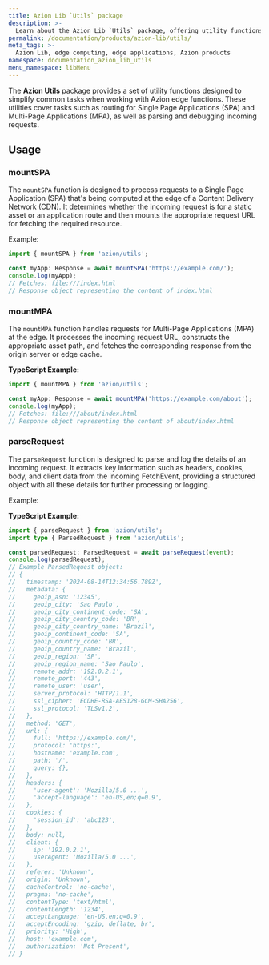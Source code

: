 ```yaml
---
title: Azion Lib `Utils` package
description: >-
  Learn about the Azion Lib `Utils` package, offering utility functions for Azion edge functions.
permalink: /documentation/products/azion-lib/utils/
meta_tags: >-
  Azion Lib, edge computing, edge applications, Azion products
namespace: documentation_azion_lib_utils
menu_namespace: libMenu
---
```


The **Azion Utils** package provides a set of utility functions designed to simplify common tasks when working with Azion edge functions. These utilities cover tasks such as routing for Single Page Applications (SPA) and Multi-Page Applications (MPA), as well as parsing and debugging incoming requests.

## Usage

### mountSPA

The `mountSPA` function is designed to process requests to a Single Page Application (SPA) that's being computed at the edge of a Content Delivery Network (CDN). It determines whether the incoming request is for a static asset or an application route and then mounts the appropriate request URL for fetching the required resource.

Example:

```typescript
import { mountSPA } from 'azion/utils';

const myApp: Response = await mountSPA('https://example.com/');
console.log(myApp);
// Fetches: file:///index.html
// Response object representing the content of index.html
```

### mountMPA

The `mountMPA` function handles requests for Multi-Page Applications (MPA) at the edge. It processes the incoming request URL, constructs the appropriate asset path, and fetches the corresponding response from the origin server or edge cache.

**TypeScript Example:**

```typescript
import { mountMPA } from 'azion/utils';

const myApp: Response = await mountMPA('https://example.com/about');
console.log(myApp);
// Fetches: file:///about/index.html
// Response object representing the content of about/index.html
```

### parseRequest

The `parseRequest` function is designed to parse and log the details of an incoming request. It extracts key information such as headers, cookies, body, and client data from the incoming FetchEvent, providing a structured object with all these details for further processing or logging.

Example:

**TypeScript Example:**

```typescript
import { parseRequest } from 'azion/utils';
import type { ParsedRequest } from 'azion/utils';

const parsedRequest: ParsedRequest = await parseRequest(event);
console.log(parsedRequest);
// Example ParsedRequest object:
// {
//   timestamp: '2024-08-14T12:34:56.789Z',
//   metadata: {
//     geoip_asn: '12345',
//     geoip_city: 'Sao Paulo',
//     geoip_city_continent_code: 'SA',
//     geoip_city_country_code: 'BR',
//     geoip_city_country_name: 'Brazil',
//     geoip_continent_code: 'SA',
//     geoip_country_code: 'BR',
//     geoip_country_name: 'Brazil',
//     geoip_region: 'SP',
//     geoip_region_name: 'Sao Paulo',
//     remote_addr: '192.0.2.1',
//     remote_port: '443',
//     remote_user: 'user',
//     server_protocol: 'HTTP/1.1',
//     ssl_cipher: 'ECDHE-RSA-AES128-GCM-SHA256',
//     ssl_protocol: 'TLSv1.2',
//   },
//   method: 'GET',
//   url: {
//     full: 'https://example.com/',
//     protocol: 'https:',
//     hostname: 'example.com',
//     path: '/',
//     query: {},
//   },
//   headers: {
//     'user-agent': 'Mozilla/5.0 ...',
//     'accept-language': 'en-US,en;q=0.9',
//   },
//   cookies: {
//     'session_id': 'abc123',
//   },
//   body: null,
//   client: {
//     ip: '192.0.2.1',
//     userAgent: 'Mozilla/5.0 ...',
//   },
//   referer: 'Unknown',
//   origin: 'Unknown',
//   cacheControl: 'no-cache',
//   pragma: 'no-cache',
//   contentType: 'text/html',
//   contentLength: '1234',
//   acceptLanguage: 'en-US,en;q=0.9',
//   acceptEncoding: 'gzip, deflate, br',
//   priority: 'High',
//   host: 'example.com',
//   authorization: 'Not Present',
// }
```
